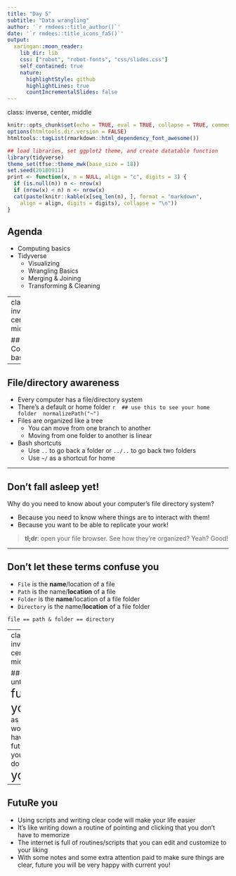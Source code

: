 ```yaml
---
title: "Day 5"
subtitle: "Data wrangling"
author: '`r rmdees::title_author()`'
date: '`r rmdees::title_icons_fa5()`'
output:
  xaringan::moon_reader:
    lib_dir: lib
    css: ["robot", "robot-fonts", "css/slides.css"]
    self_contained: true
    nature:
      highlightStyle: github
      highlightLines: true
      countIncrementalSlides: false
---
```

class: inverse, center, middle

```r
knitr::opts_chunk$set(echo = TRUE, eval = TRUE, collapse = TRUE, comment = "#>")
options(htmltools.dir.version = FALSE)
htmltools::tagList(rmarkdown::html_dependency_font_awesome())

## load libraries, set ggplot2 theme, and create datatable function
library(tidyverse)
theme_set(tfse::theme_mwk(base_size = 18))
set.seed(20180911)
print <- function(x, n = NULL, align = "c", digits = 3) {
  if (is.null(n)) n <- nrow(x)
  if (nrow(x) < n) n <- nrow(x)
  cat(paste(knitr::kable(x[seq_len(n), ], format = "markdown", 
    align = align, digits = digits), collapse = "\n"))
}
```


## Agenda
+ Computing basics
+ Tidyverse
   - Visualizing
   - Wrangling Basics
   - Merging & Joining
   - Transforming & Cleaning

---
class: inverse, center, middle

## Computing basics

---

## File/directory awareness
+ Every computer has a file/directory system
+ There's a default or home folder
   ```r
   ## use this to see your home folder
   normalizePath("~")
   ```
+ Files are organized like a tree
   - You can move from one branch to another
   - Moving from one folder to another is linear
+ Bash shortcuts
   - Use `..` to go back a folder or `../..` to go back two folders
   - Use `~/` as a shortcut for home

---

## Don't fall asleep yet!
Why do you need to know about your computer's file directory system?

+ Because you need to know where things are to interact with them!
+ Because you want to be able to replicate your work!

> **tl;dr**: open your file browser. See how they're organized? Yeah? Good!

---

## Don't let these terms confuse you
+ `File` is the **name**/location of a file
+ `Path` is the name/**location** of a file
+ `Folder` is the **name**/location of a file folder
+ `Directory` is the name/**location** of a file folder

<p class="note">`file == path & folder == directory`</p>

---
class: inverse, center, middle

## Do unto <huge>future you</huge> </br> as you would have future you </br> do unto <huge> you</huge>.

---

## FutuRe you

+ Using scripts and writing clear code will make your life easier
+ It's like writing down a routine of pointing and clicking that you don't have to memorize
+ The internet is full of routines/scripts that you can edit and customize to your liking
+ With some notes and some extra attention paid to make sure things are clear, future you will be very happy with current you!



<style>
huge {font-size:1.7em;}
</style>


<!--
## Data wrangling
+ Computing basics
+ Data frames
   - Wrangle: `select()`, `filter()`, `arrange()`, `mutate()`, `transmute()`
   - Bind: `bind_rows()`, `bind_cols()`
   - Join: `left_join()`, `full_join()`, `right_join()`
+ Text
   - Capitalize: `to_upper()`, `to_lower()`
   - RegEx: `str_replace()`, `str_remove()`, `str_extract()`, `str_detect()`
   - Split: `str_split()`
+ Numbers
   - Numbers (dollar sign, commas, etc.)
   - Dates/Times
-->